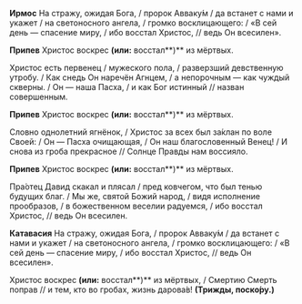**Ирмос** На стражу, ожидая Бога, / пророк Авваку́м / да встанет с нами и укажет / на светоносного ангела, / громко восклицающего: / «В сей день — спасение миру, / ибо восстал Христос, // ведь Он всесилен».

**Припев** Христос воскрес **(или:** восстал**)** из мёртвых.

Христос есть первенец / мужеского пола, / разверзший девственную утробу. / Как снедь Он наречён Агнцем, / а непорочным — как чуждый скверны. / Он — наша Пасха, / и как Бог истинный // назван совершенным.

**Припев** Христос воскрес **(или:** восстал**)** из мёртвых.

Словно однолетний ягнёнок, / Христос за всех был за́клан по воле Своей: / Он — Пасха очищающая, / Он наш благословенный Венец! / И снова из гроба прекрасное // Солнце Правды нам воссияло.

**Припев** Христос воскрес **(или:** восстал**)** из мёртвых.

Пра́отец Давид скакал и плясал / пред ковчегом, что был тенью будущих благ. / Мы же, святой Божий народ, / видя исполнение прообразов, / в божественном веселии радуемся, / ибо восстал Христос, // ведь Он всесилен.

**Катавасия** На стражу, ожидая Бога, / пророк Авваку́м / да встанет с нами и укажет / на светоносного ангела, / громко восклицающего: / «В сей день — спасение миру, / ибо восстал Христос, // ведь Он всесилен».

Христос воскрес **(или:** восстал**)** из мёртвых, / Смертию Смерть поправ // и тем, кто во гробах, жизнь дарова́в! **(Трижды, поско́ру.)**
